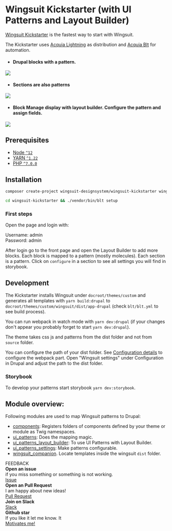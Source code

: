 # Wingsuit Kickstarter (with UI Patterns and Layout Builder)

[Wingsuit Kickstarter](https://github.com/wingsuit-designsystem/wingsuit_kickstarter) is the fastest way to start with Wingsuit.

The Kickstarter uses [Acquia Lightning](https://github.com/acquia/lightning) as distribution and [Acquia Blt](https://github.com/acquia/blt) for automation.

* #### Drupal blocks with a pattern.
<img src="/images/add-blocks.png"/>

* #### Sections are also patterns
<img src="/images/add-sections.png"/>

* #### Block Manage display with layout builder. Configure the pattern and assign fields.
<img src="/images/configure-patterns.png"/>


## Prerequisites

- [Node `^12`](https://nodejs.org)
- [YARN `^1.22`](https://classic.yarnpkg.com/)
- [PHP `^7.0.0`](https://php.net)

## Installation
```sh
composer create-project wingsuit-designsystem/wingsuit-kickstarter wingsuit-kickstarter --stability dev --no-interaction
```
```sh
cd wingsuit-kickstarter && ./vendor/bin/blt setup
```

### First steps
Open the page and login with:

Username: admin<br/>
Password: admin

After login go to the front page and open the Layout Builder to add more blocks. Each block is mapped to a pattern (mostly molecules). Each section is a pattern.
Click on `configure` in a section to see all settings you will find in storybook.

## Development
The Kickstarter installs Wingsuit under `docroot/themes/custom` and generates all templates with `yarn build:drupal` to
`docroot/themes/custom/wingsuit/dist/app-drupal` (check `blt/blt.yml` to see build process).

You can run webpack in watch mode with `yarn dev:drupal` (if your changes don't appear you probably forget to start `yarn dev:drupal`).

The theme takes css js and patterns from the dist folder and not from `source` folder.

You can configure the path of your dist folder. See [Configuration details](../../configurations/details/index.md) to configure the webpack part. Open "Wingsuit settings" under Configuration in Drupal and adjust the path to the dist folder.

### Storybook
To develop your patterns start storybook `yarn dev:storybook`.

## Module overview:
Following modules are used to map Wingsuit patterns to Drupal:

* [components](https://www.drupal.org/project/components): Registers folders of components defined by your theme or module as Twig namespaces.
* [ui\_patterns](https://www.drupal.org/project/ui_patterns): Does the mapping magic.
* [ui\_patterns\_layout\_builder](https://www.drupal.org/project/ui_patterns_layout_builder): To use UI Patterns with Layout Builder.
* [ui\_patterns_settings](https://www.drupal.org/project/ui_patterns_layout_settings): Make patterns configurable.
* [wingsuit_companion](https://www.drupal.org/project/wingsuit_companion). Locate templates inside the wingsuit `dist` folder.


<div className="next-title">FEEDBACK</div>
<div className="next">
    <div className="next__content"><b>Open an issue</b><br/> if you miss something or something is not working. </div>
    <a className="next__button mb-2 btn btn-lg bg-green-500 mr-2 font-weight-bold" target="_blank" href="https://github.com/wingsuit-designsystem/wingsuit/issues">Issue</a>
</div>
<div className="next">
    <div className="next__content"><b>Open an Pull Request</b><br/> I am happy about new ideas! </div>
    <a className="next__button mb-2 btn btn-lg bg-green-500 mr-2 font-weight-bold" target="_blank" href="https://github.com/wingsuit-designsystem/wingsuit/pulls">Pull Request</a>
</div>
<div className="next">
    <div className="next__content"><b>Join on Slack</b><br/> </div>
    <a className="next__button mb-2 btn btn-lg bg-green-500 mr-2 font-weight-bold" target="_blank" href="https://drupaltwig.slack.com/archives/C01C82BH864">Slack</a>
</div>
<div className="next">
    <div className="next__content"><b>Github star</b><br/> If you like it let me know. It </div>
    <a className="next__button mb-2 btn btn-lg bg-green-500 mr-2 font-weight-bold" target="_blank" href="https://github.com/wingsuit-designsystem/wingsuit/">Motivates me!</a>
</div>

